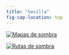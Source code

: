 ```yaml
---
title: "Sevilla"
fig-cap-location: top
---
```


::: {layout-ncol=2}

[![Mapas de sombra](img/sombras.png)](shinymapa.qmd)

[![Rutas de sombra](img/sombras.png)](shaderoute.qmd)

:::








